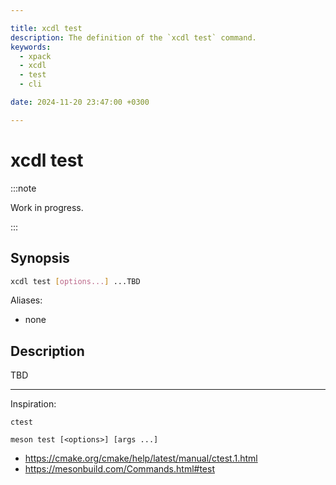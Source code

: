 ```yaml
---

title: xcdl test
description: The definition of the `xcdl test` command.
keywords:
  - xpack
  - xcdl
  - test
  - cli

date: 2024-11-20 23:47:00 +0300

---
```


# xcdl test

:::note

Work in progress.

:::

## Synopsis

```sh
xcdl test [options...] ...TBD
```

Aliases:

- none

## Description

TBD

---

Inspiration:

```
ctest

meson test [<options>] [args ...]
```

- https://cmake.org/cmake/help/latest/manual/ctest.1.html
- https://mesonbuild.com/Commands.html#test
